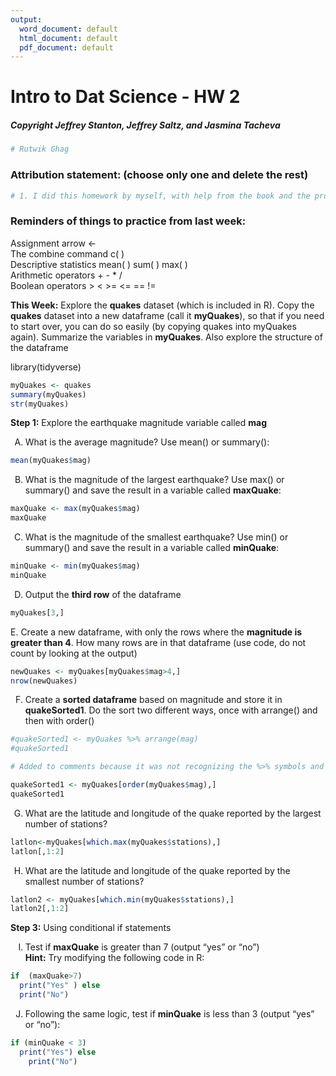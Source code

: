 ```yaml
---
output:
  word_document: default
  html_document: default
  pdf_document: default
---
```

# Intro to Dat Science - HW 2
##### Copyright  Jeffrey Stanton, Jeffrey Saltz, and Jasmina Tacheva


```r
# Rutwik Ghag
```

### Attribution statement: (choose only one and delete the rest)


```r
# 1. I did this homework by myself, with help from the book and the professor.
```

### Reminders of things to practice from last week: 
Assignment arrow  		<- <br>
The combine command 	c( ) <br>
Descriptive statistics 	mean( ) sum( ) max( ) <br>
Arithmetic operators		+ - * /<br>
Boolean operators		>    <    >=    <=   ==   !=  <br>

**This Week:** Explore the **quakes** dataset (which is included in R). Copy the **quakes** dataset into a new dataframe (call it **myQuakes**), so that if you need to start over, you can do so easily (by copying quakes into myQuakes again). Summarize the variables in **myQuakes**. Also explore the structure of the dataframe

library(tidyverse)

```r
myQuakes <- quakes
summary(myQuakes)
str(myQuakes)
```

**Step 1:** Explore the earthquake magnitude variable called **mag**  <br>

A.	What is the average magnitude? Use mean() or summary():


```r
mean(myQuakes$mag)
```

B.	What is the magnitude of the largest earthquake? Use max() or summary() and save the result in a variable called **maxQuake**:


```r
maxQuake <- max(myQuakes$mag)
maxQuake
```

C.	What is the magnitude of the smallest earthquake? Use min() or summary() and save the result in a variable called **minQuake**:


```r
minQuake <- min(myQuakes$mag)
minQuake
```

D.	Output the **third row** of the dataframe


```r
myQuakes[3,]
```

E. Create a new dataframe, with only the rows where the **magnitude is greater than 4**. How many rows are in that dataframe (use code, do not count by looking at the output) 


```r
newQuakes <- myQuakes[myQuakes$mag>4,]
nrow(newQuakes)
```

F.	Create a **sorted dataframe** based on magnitude and store it in **quakeSorted1**. Do the sort two different ways, once with arrange() and then with order()


```r
#quakeSorted1 <- myQuakes %>% arrange(mag)
#quakeSorted1

# Added to comments because it was not recognizing the %>% symbols and was unable to knit

quakeSorted1 <- myQuakes[order(myQuakes$mag),]
quakeSorted1
```

G.	What are the latitude and longitude of the quake reported by the largest number of stations?  


```r
latlon<-myQuakes[which.max(myQuakes$stations),]
latlon[,1:2]
```

H.	What are the latitude and longitude of the quake reported by the smallest number of stations?  


```r
latlon2 <- myQuakes[which.min(myQuakes$stations),]
latlon2[,1:2]
```

**Step 3:** Using conditional if statements <br>

I.	 Test if **maxQuake** is greater than 7 (output “yes” or “no”) <br>
**Hint:** Try modifying the following code in R: 


```r
if  (maxQuake>7) 
  print("Yes" ) else 
  print("No")

```

J.	 Following the same logic, test if **minQuake** is less than 3 (output “yes” or “no”):


```r
if (minQuake < 3)
  print("Yes") else
    print("No")
```
